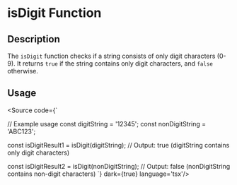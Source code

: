 
<Meta title='Utils/String/isDigit' />

# isDigit Function

## Description

The `isDigit` function checks if a string consists of only digit characters (0-9). It returns `true` if the string contains only digit characters, and `false` otherwise.

## Usage


<Source code={`

// Example usage
const digitString = '12345';
const nonDigitString = 'ABC123';

const isDigitResult1 = isDigit(digitString);
// Output: true (digitString contains only digit characters)

const isDigitResult2 = isDigit(nonDigitString);
// Output: false (nonDigitString contains non-digit characters)
`} dark={true} language='tsx'/>
